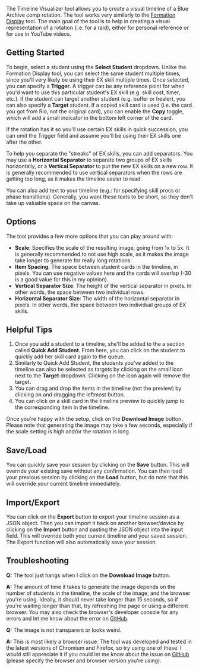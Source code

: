 The Timeline Visualizer tool allows you to create a visual timeline of a Blue
Archive comp rotation. The tool works very similarly to the
[Formation Display][formation-tool] tool. The main goal of the tool is to help
in creating a visual representation of a rotation (i.e. for a raid), either for
personal reference or for use in YouTube videos.

## Getting Started

To begin, select a student using the **Select Student** dropdown. Unlike the
Formation Display tool, you can select the same student multiple times, since
you'll very likely be using their EX skill multiple times. Once selected, you
can specify a **Trigger**. A trigger can be any reference point for when you'd
want to use this particular student's EX skill (e.g. skill cost, timer, etc.).
If the student can target another student (e.g. buffer or healer), you can also
specify a **Target** student. If a copied skill card is used (i.e. the card you
got from Rio, not the original card), you can enable the **Copy** toggle, which
will add a small indicator in the bottom left corner of the card.

If the rotation has it so you'll use certain EX skills in quick succession, you
can omit the Trigger field and assume you'll be using their EX skills one after
the other.

To help you separate the "streaks" of EX skills, you can add separators.
You may use a **Horizontal Separator** to separate two groups of EX skills
horizontally, or a **Vertical Separator** to put the new EX skills on a new row.
It is generally recommended to use vertical separators when the rows are getting
too long, as it makes the timeline easier to read.

You can also add text to your timeline (e.g.: for specifying skill procs or
phase transitions). Generally, you want these texts to be short, so they don't
take up valuable space on the canvas.

## Options

The tool provides a few more options that you can play around with:
- **Scale**: Specifies the scale of the resulting image, going from 1x to 5x. It
  is generally recommended to not use high scale, as it makes the image take
  longer to generate for really long rotations.
- **Item Spacing**: The space between student cards in the timeline, in pixels.
  You can use negative values here and the cards will overlap (-30 is a good
  value for this in my opinion).
- **Vertical Separator Size**: The height of the vertical separator in pixels.
  In other words, the space between two individual rows.
- **Horizontal Separator Size**: The width of the horizontal separator in
  pixels. In other words, the space between two individual groups of EX skills.

## Helpful Tips

1. Once you add a student to a timeline, she'll be added to the a section called
**Quick Add Student**. From here, you can click on the student to quickly add
her skill card again to the queue.
1. Similarly to Quick Add Student, the students you've added to the timeline can
also be selected as targets by clicking on the small icon next to the **Target**
dropdown. Clicking on the icon again will remove the target.
1. You can drag and drop the items in the timeline (not the preview) by clicking
on and dragging the leftmost button.
1. You can click on a skill card in the timeline preview to quickly jump to the
corresponding item in the timeline.

Once you're happy with the setup, click on the **Download Image** button. Please
note that generating the image may take a few seconds, especially if the scale
setting is high and/or the rotation is long.

## Save/Load

You can quickly save your session by clicking on the **Save** button. This will
override your existing save without any confirmation. You can then load your
previous session by clicking on the **Load** button, but do note that this will
override your current timeline immediately.

## Import/Export

You can click on the **Export** button to export your timeline session as a JSON
object. Then you can import it back on another browser/device by clicking on the
**Import** button and pasting the JSON object into the input field. This will
override both your current timeline and your saved session. The Export function
will also automatically save your session.

## Troubleshooting

**Q:** The tool just hangs when I click on the **Download Image** button.

**A:** The amount of time it takes to generate the image depends on the number
of students in the timeline, the scale of the image, and the browser you're
using. Ideally, it should never take longer than 15 seconds, so if you're
waiting longer than that, try refreshing the page or using a different browser.
You may also check the browser's developer console for any errors and let me
know about the error on [GitHub][github-issues-link].

**Q:** The image is not transparent or looks weird.

**A:** This is most likely a browser issue. The tool was developed and tested in
the latest versions of Chromium and Firefox, so try using one of these. I would
still appreciate it if you could let me know about the issue on
[GitHub][github-issues-link] (please specify the browser and browser version
you're using).

[github-issues-link]: https://github.com/jozsefsallai/ba-tools/issues
[formation-tool]: https://ba.joexyz.online/formation-display

